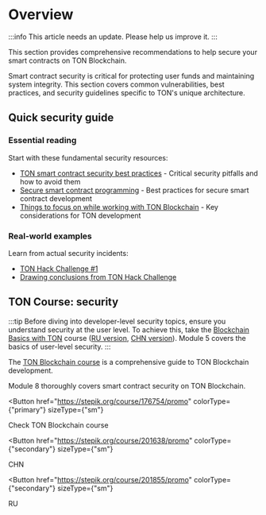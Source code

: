 

# Overview

:::info
This article needs an update. Please help us improve it.
:::

This section provides comprehensive recommendations to help secure your smart contracts on TON Blockchain.

Smart contract security is critical for protecting user funds and maintaining system integrity. This section covers common vulnerabilities, best practices, and security guidelines specific to TON's unique architecture.

## Quick security guide

### Essential reading

Start with these fundamental security resources:

- [TON smart contract security best practices](/v3/guidelines/smart-contracts/security/common-vulnerabilities/) - Critical security pitfalls and how to avoid them
- [Secure smart contract programming](/v3/guidelines/smart-contracts/security/secure-programming/) - Best practices for secure smart contract development
- [Things to focus on while working with TON Blockchain](/v3/guidelines/smart-contracts/security/things-to-focus/) - Key considerations for TON development

### Real-world examples

Learn from actual security incidents:

- [TON Hack Challenge #1](https://github.com/ton-blockchain/hack-challenge-1)
- [Drawing conclusions from TON Hack Challenge](/v3/guidelines/smart-contracts/security/ton-hack-challenge-1/)

## TON Course: security

:::tip
Before diving into developer-level security topics, ensure you understand security at the user level. To achieve this, take the [Blockchain Basics with TON](https://stepik.org/course/201294/promo) course ([RU version](https://stepik.org/course/202221/), [CHN version](https://stepik.org/course/200976/)). Module 5 covers the basics of user-level security.
:::

The [TON Blockchain course](https://stepik.org/course/176754/) is a comprehensive guide to TON Blockchain development.

Module 8 thoroughly covers smart contract security on TON Blockchain.

<Button
  href="https://stepik.org/course/176754/promo"
  colorType={"primary"}
  sizeType={"sm"}
>
  Check TON Blockchain course
</Button>

<Button
  href="https://stepik.org/course/201638/promo"
  colorType={"secondary"}
  sizeType={"sm"}
>
  CHN
</Button>

<Button
  href="https://stepik.org/course/201855/promo"
  colorType={"secondary"}
  sizeType={"sm"}
>
  RU
</Button>


<Feedback />
